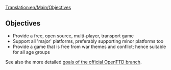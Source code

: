 [[Translation:en/Main/Objectives]]

==Objectives==
* Provide a free, open source, multi-player, transport game
* Support all 'major' platforms, preferably supporting minor platforms too
* Provide a game that is free from war themes and conflict; hence suitable for all age groups

See also the more detailed [https://github.com/OpenTTD/OpenTTD/blob/master/CONTRIBUTING.md#project-goals goals of the official OpenTTD branch].